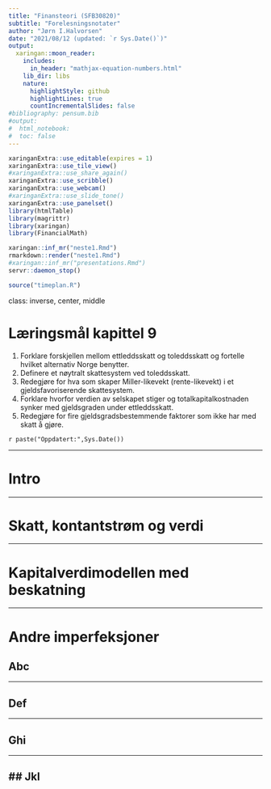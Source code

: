 ```yaml
---
title: "Finansteori (SFB30820)"
subtitle: "Forelesningsnotater"
author: "Jørn I.Halvorsen"
date: "2021/08/12 (updated: `r Sys.Date()`)"
output:
  xaringan::moon_reader:
    includes:
      in_header: "mathjax-equation-numbers.html"
    lib_dir: libs
    nature:
      highlightStyle: github
      highlightLines: true
      countIncrementalSlides: false
#bibliography: pensum.bib
#output: 
#  html_notebook:
#  toc: false
---
```


```r
xaringanExtra::use_editable(expires = 1)
xaringanExtra::use_tile_view()
#xaringanExtra::use_share_again()
xaringanExtra::use_scribble()
xaringanExtra::use_webcam()
#xaringanExtra::use_slide_tone()
xaringanExtra::use_panelset()
library(htmlTable)
library(magrittr)
library(xaringan)
library(FinancialMath)
```

```r
xaringan::inf_mr("neste1.Rmd")
rmarkdown::render("neste1.Rmd")
#xaringan::inf_mr("presentations.Rmd")
servr::daemon_stop()
```

```r
source("timeplan.R")
```

class: inverse, center, middle

# Læringsmål kapittel 9
1. Forklare forskjellen mellom ettleddsskatt og toleddsskatt og fortelle hvilket alternativ Norge benytter.
1. Definere et nøytralt skattesystem ved toleddsskatt.
1. Redegjøre for hva som skaper Miller-likevekt (rente-likevekt) i et gjeldsfavoriserende skattesystem.
1. Forklare hvorfor verdien av selskapet stiger og totalkapitalkostnaden synker med gjeldsgraden under ettleddsskatt.
1. Redegjøre for fire gjeldsgradsbestemmende faktorer som ikke har med skatt å gjøre.

`r paste("Oppdatert:",Sys.Date())`

---

# Intro

---

# Skatt, kontantstrøm og verdi

---

# Kapitalverdimodellen med beskatning

---

# Andre imperfeksjoner

## Abc

---

## Def

---

## Ghi

---

## Jkl
---























